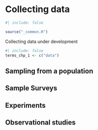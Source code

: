 # Collecting data {#sec-collecting-data}

```r
#| include: false

source("_common.R")
```

::: {.chapterintro data-latex=""}
Collecting data under development
:::

```r
#| include: false
terms_chp_1 <- c("data")
```

## Sampling from a population {#sec-sampling-populations}

## Sample Surveys {#sec-sample-surveys}

## Experiments {#sec-experiments}

## Observational studies {#sec-observational-studies}


